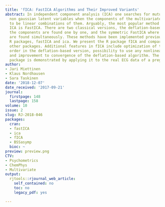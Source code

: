 ```yaml
---
title: 'fICA: FastICA Algorithms and Their Improved Variants'
abstract: In independent component analysis (ICA) one searches for mutually independent
  non gaussian latent variables when the components of the multivariate data are assumed
  to be linear combinations of them. Arguably, the most popular method to perform
  ICA is FastICA. There are two classical versions, the deflation-based FastICA where
  the components are found one by one, and the symmetric FastICA where the components
  are found simultaneously. These methods have been implemented previously in two
  R packages, fastICA and ica. We present the R package fICA and compare it to the
  other packages. Additional features in fICA include optimization of the extraction
  order in the deflation-based version, possibility to use any nonlinearity function,
  and improvement to convergence of the deflation-based algorithm. The usage of the
  package is demonstrated by applying it to the real ECG data of a pregnant woman.
author:
- Jari Miettinen
- Klaus Nordhausen
- Sara Taskinen
date: '2018-12-07'
date_received: '2017-09-21'
journal:
  firstpage: 148
  lastpage: 158
volume: 10
issue: 2
slug: RJ-2018-046
packages:
  cran:
  - fastICA
  - ica
  - fICA
  - BSSasymp
  bioc: ~
preview: preview.png
CTV:
- Psychometrics
- ChemPhys
- Multivariate
output:
  rjtools::rjournal_web_article:
    self_contained: no
    toc: no
    legacy_pdf: yes

---
```

